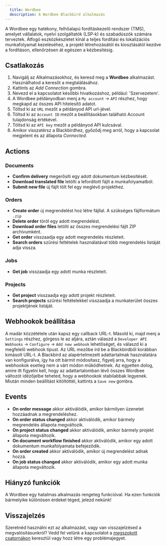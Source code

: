 ```yaml
---
  title: Wordbee
  description: A Wordbee Blackbird alkalmazás
---
```


<LinkCard title="Megtekintés a Githubon" target="_blank" href="https://github.com/bb-io/Wordbee" icon="github" />

A Wordbee egy hatékony, felhőalapú fordításkezelő rendszer (TMS), amelyet vállalatok, nyelvi szolgáltatók (LSP-k) és szabadúszók számára terveztek. Átfogó eszközkészletet kínál a teljes fordítási és lokalizációs munkafolyamat kezeléséhez, a projekt létrehozásától és kiosztásától kezdve a fordításon, ellenőrzésen át egészen a kézbesítésig.

## Csatlakozás

1.  Navigálj az Alkalmazásokhoz, és keresd meg a **Wordbee** alkalmazást. Használhatod a keresőt a megtalálásához.
2.  Kattints az _Add Connection_ gombra.
3.  Nevezd el a kapcsolatot későbbi hivatkozáshoz, például: 'Szervezetem'.
4. A Wordbee példányodban menj a `My account` -> `API` részhez, hogy megkapd az összes API hitelesítő adatot.
5.  Töltsd ki az `URL` mezőt a példányod API url-jével.
6. Töltsd ki az `Account ID` mezőt a beállításokban található Account tulajdonság értékével.
7. Töltsd ki az `API key` mezőt a példányod API kulcsával.
8.  Amikor visszatérsz a Blackbirdhez, győződj meg arról, hogy a kapcsolat megjelent és az állapota _Connected_.

## Actions

### Documents 

-   **Confirm delivery** megerősíti egy adott dokumentum kézbesítését.
-   **Download translated file** letölti a lefordított fájlt a munkafolyamatból.
-   **Submit new file** új fájlt tölt fel egy meglévő projekthez.

### Orders

-   **Create order** új megrendelést hoz létre fájllal. A szükséges fájlformátum `.zip`
-   **Delete order** töröl egy adott megrendelést.
-   **Download order files** letölti az összes megrendelési fájlt ZIP archívumként.
-   **Get order** visszaadja egy adott megrendelés részleteit.
-   **Search orders** szűrési feltételek használatával több megrendelés listáját adja vissza.

### Jobs

-   **Get job** visszaadja egy adott munka részleteit.

### Projects

-   **Get project** visszaadja egy adott projekt részleteit.
-   **Search projects** szűrési feltételekkel visszaadja a munkaterület összes projektjének listáját.

## Webhookok beállítása

A madár közzététele után kapsz egy callback URL-t. Másold ki, majd menj a `Settings` részhez, görgess le az aljára, aztán válaszd a `Developer API Webhooks` -> `Configure` -> `Add new webhook` lehetőséget, és válaszd ki a megfelelő webhook típust. Az URL mezőbe írd be a Blackbirdből korábban kimásolt URL-t. A Blackbird az alapértelmezett adattartalmak használatára van konfigurálva, így ha ott bármit módosítasz, figyelj arra, hogy a webhookok esetleg nem a várt módon működhetnek. Az egyetlen dolog, amire itt figyelni kell, hogy az adattartalomban lévő összes Wordbee változót idézőjelbe teheted, hogy a webhookok stabilabbak legyenek. Miután minden beállítást kitöltöttél, kattints a `Save new` gombra.

## Events

-   **On order message** akkor aktiválódik, amikor bármilyen üzenetet hozzáadnak a megrendeléshez.
-   **On order status changed** akkor aktiválódik, amikor bármely megrendelés állapota megváltozik.
-   **On project status changed** akkor aktiválódik, amikor bármely projekt állapota megváltozik.
-   **On document workflow finished** akkor aktiválódik, amikor egy adott dokumentum munkafolyamata befejeződik.
-   **On order created** akkor aktiválódik, amikor új megrendelést adnak hozzá.
-   **On job status changed** akkor aktiválódik, amikor egy adott munka állapota megváltozik.

## Hiányzó funkciók

A Wordbee egy hatalmas alkalmazás rengeteg funkcióval. Ha ezen funkciók bármelyike különösen érdekel téged, jelezd nekünk!

## Visszajelzés

Szeretnéd használni ezt az alkalmazást, vagy van visszajelzésed a megvalósításunkról? Vedd fel velünk a kapcsolatot a [megszokott csatornákon](https://www.blackbird.io/) keresztül vagy hozz létre egy problémajegyet.